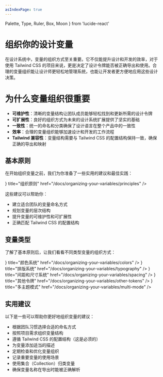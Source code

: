 ```yaml
---
asIndexPage: true
---
```


  Palette,
  Type,
  Ruler,
  Box,
  Moon
} from 'lucide-react'

# 组织你的设计变量

在设计系统中，变量的组织方式至关重要。它不仅能提升设计和开发的效率，对于使用 Tailwind CSS 的项目来说，更是决定了设计令牌能否被正确导出和使用。合理的变量组织能让设计师更轻松地管理系统，也能让开发者更方便地应用这些设计决策。

# 为什么变量组织很重要

- **可维护性**：清晰的变量结构让团队成员能够轻松找到和更新所需的设计令牌
- **可扩展性**：良好的组织方式为未来的设计系统扩展提供了坚实的基础
- **一致性**：统一的命名和分类确保了设计语言在整个产品中的一致性
- **效率**：合理的变量组织能够加速设计和开发的工作流程
- **Tailwind 兼容性**：变量结构需要与 Tailwind CSS 的配置结构保持一致，确保正确的导出和映射

## 基本原则

在开始组织变量之前，我们为你准备了一些实用的建议和最佳实践：

<Cards>
  <Cards.Card
    icon={<Type />}
    title="组织原则"
    href="/docs/organizing-your-variables/principles"
  />
</Cards>

这些建议可以帮助你：
- 建立适合团队的变量命名方式
- 规划变量的层次结构
- 提升变量的可维护性和可扩展性
- 正确匹配 Tailwind CSS 的配置结构

## 变量类型

了解了基本原则后，让我们看看不同类型变量的组织方式：

<Cards>
  <Cards.Card
    icon={<Palette />}
    title="颜色系统"
    href="/docs/organizing-your-variables/colors"
  />
  <Cards.Card
    icon={<Type />}
    title="排版系统"
    href="/docs/organizing-your-variables/typography"
  />
  <Cards.Card
    icon={<Ruler />}
    title="间距和尺寸系统"
    href="/docs/organizing-your-variables/spacing"
  />
  <Cards.Card
    icon={<Box />}
    title="其他令牌"
    href="/docs/organizing-your-variables/other-tokens"
  />
  <Cards.Card
    icon={<Moon />}
    title="多主题模式"
    href="/docs/organizing-your-variables/multi-mode"
  />
</Cards>

## 实用建议

以下是一些可以帮助你更好地组织变量的建议：

- 根据团队习惯选择合适的命名方式
- 按照项目需求组织变量结构
- 遵循 Tailwind CSS 的配置结构（这是必须的）
- 为变量添加适当的描述
- 定期检查和优化变量组织
- 记录重要变量的使用场景
- 使用集合（Collection）归类变量
- 确保变量名称在导出时能被正确解析

